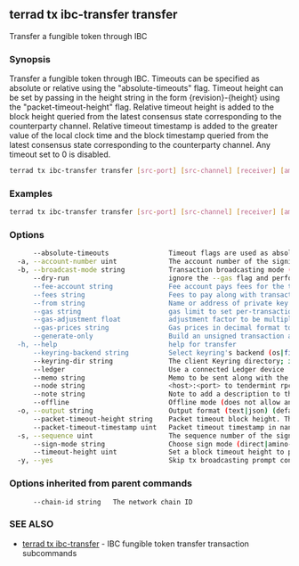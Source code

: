 ## terrad tx ibc-transfer transfer

Transfer a fungible token through IBC

### Synopsis

Transfer a fungible token through IBC. Timeouts can be specified
as absolute or relative using the "absolute-timeouts" flag. Timeout height can be set by passing in the height string
in the form {revision}-{height} using the "packet-timeout-height" flag. Relative timeout height is added to the block
height queried from the latest consensus state corresponding to the counterparty channel. Relative timeout timestamp 
is added to the greater value of the local clock time and the block timestamp queried from the latest consensus state 
corresponding to the counterparty channel. Any timeout set to 0 is disabled.

```sh Terrad
terrad tx ibc-transfer transfer [src-port] [src-channel] [receiver] [amount] [flags]
```

### Examples

```sh Terrad
terrad tx ibc-transfer transfer [src-port] [src-channel] [receiver] [amount]
```

### Options

```sh Terrad
      --absolute-timeouts               Timeout flags are used as absolute timeouts.
  -a, --account-number uint             The account number of the signing account (offline mode only)
  -b, --broadcast-mode string           Transaction broadcasting mode (sync|async|block) (default "sync")
      --dry-run                         ignore the --gas flag and perform a simulation of a transaction, but don't broadcast it (when enabled, the local Keybase is not accessible)
      --fee-account string              Fee account pays fees for the transaction instead of deducting from the signer
      --fees string                     Fees to pay along with transaction; eg: 10uatom
      --from string                     Name or address of private key with which to sign
      --gas string                      gas limit to set per-transaction; set to "auto" to calculate sufficient gas automatically (default 200000)
      --gas-adjustment float            adjustment factor to be multiplied against the estimate returned by the tx simulation; if the gas limit is set manually this flag is ignored  (default 1)
      --gas-prices string               Gas prices in decimal format to determine the transaction fee (e.g. 0.1uatom)
      --generate-only                   Build an unsigned transaction and write it to STDOUT (when enabled, the local Keybase is not accessible)
  -h, --help                            help for transfer
      --keyring-backend string          Select keyring's backend (os|file|kwallet|pass|test|memory) (default "os")
      --keyring-dir string              The client Keyring directory; if omitted, the default 'home' directory will be used
      --ledger                          Use a connected Ledger device
      --memo string                     Memo to be sent along with the packet.
      --node string                     <host>:<port> to tendermint rpc interface for this chain (default "tcp://localhost:26657")
      --note string                     Note to add a description to the transaction (previously --memo)
      --offline                         Offline mode (does not allow any online functionality
  -o, --output string                   Output format (text|json) (default "json")
      --packet-timeout-height string    Packet timeout block height. The timeout is disabled when set to 0-0. (default "0-1000")
      --packet-timeout-timestamp uint   Packet timeout timestamp in nanoseconds from now. Default is 10 minutes. The timeout is disabled when set to 0. (default 600000000000)
  -s, --sequence uint                   The sequence number of the signing account (offline mode only)
      --sign-mode string                Choose sign mode (direct|amino-json), this is an advanced feature
      --timeout-height uint             Set a block timeout height to prevent the tx from being committed past a certain height
  -y, --yes                             Skip tx broadcasting prompt confirmation
```

### Options inherited from parent commands

```
      --chain-id string   The network chain ID
```

### SEE ALSO

* [terrad tx ibc-transfer](terrad_tx_ibc-transfer.md)	 - IBC fungible token transfer transaction subcommands


